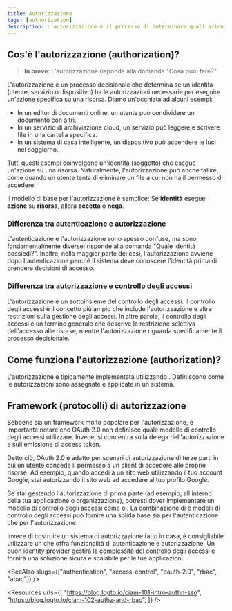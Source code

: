 ```yaml
---
title: Autorizzazione
tags: [authorization]
description: L'autorizzazione è il processo di determinare quali azioni un'identità può eseguire su una risorsa. È un meccanismo di sicurezza fondamentale per definire e applicare le politiche di accesso.
---
```


## Cos'è l'autorizzazione (authorization)?

> **In breve**: L'autorizzazione risponde alla domanda "Cosa puoi fare?"

L'autorizzazione è un processo decisionale che determina se un'identità (utente, servizio o dispositivo) ha le autorizzazioni necessarie per eseguire un'azione specifica su una risorsa. Diamo un'occhiata ad alcuni esempi:

- In un editor di documenti online, un utente può condividere un documento con altri.
- In un servizio di archiviazione cloud, un servizio può leggere e scrivere file in una cartella specifica.
- In un sistema di casa intelligente, un dispositivo può accendere le luci nel soggiorno.

Tutti questi esempi coinvolgono un'identità (soggetto) che esegue un'azione su una risorsa. Naturalmente, l'autorizzazione può anche fallire, come quando un utente tenta di eliminare un file a cui non ha il permesso di accedere.

Il modello di base per l'autorizzazione è semplice: Se **identità** esegue **azione** su **risorsa**, allora **accetta** o **nega**.

### Differenza tra autenticazione e autorizzazione

L'autenticazione e l'autorizzazione sono spesso confuse, ma sono fondamentalmente diverse: <Ref slug="authentication" /> risponde alla domanda "Quale identità possiedi?". Inoltre, nella maggior parte dei casi, l'autorizzazione avviene dopo l'autenticazione perché il sistema deve conoscere l'identità prima di prendere decisioni di accesso.

### Differenza tra autorizzazione e controllo degli accessi

L'autorizzazione è un sottoinsieme del controllo degli accessi. Il controllo degli accessi è il concetto più ampio che include l'autorizzazione e altre restrizioni sulla gestione degli accessi. In altre parole, il controllo degli accessi è un termine generale che descrive la restrizione selettiva dell'accesso alle risorse, mentre l'autorizzazione riguarda specificamente il processo decisionale.

## Come funziona l'autorizzazione (authorization)?

L'autorizzazione è tipicamente implementata utilizzando <Ref slug="access-control" headingId="access-control-models" />. Definiscono come le autorizzazioni sono assegnate e applicate in un sistema.

## Framework (protocolli) di autorizzazione

Sebbene <Ref slug="oauth-2.0" /> sia un framework molto popolare per l'autorizzazione, è importante notare che OAuth 2.0 non definisce quale modello di controllo degli accessi utilizzare. Invece, si concentra sulla delega dell'autorizzazione e sull'emissione di access token.

Detto ciò, OAuth 2.0 è adatto per scenari di autorizzazione di terze parti in cui un utente concede il permesso a un client di accedere alle proprie risorse. Ad esempio, quando accedi a un sito web utilizzando il tuo account Google, stai autorizzando il sito web ad accedere al tuo profilo Google.

Se stai gestendo l'autorizzazione di prima parte (ad esempio, all'interno della tua applicazione o organizzazione), potresti dover implementare un modello di controllo degli accessi come <Ref slug="rbac" /> o <Ref slug="abac" />. La combinazione di <Ref slug="openid-connect" /> e modelli di controllo degli accessi può fornire una solida base sia per l'autenticazione che per l'autorizzazione.

Invece di costruire un sistema di autorizzazione fatto in casa, è consigliabile utilizzare un <Ref slug="identity-provider" /> che offra funzionalità di autenticazione e autorizzazione. Un buon identity provider gestirà la complessità del controllo degli accessi e fornirà una soluzione sicura e scalabile per le tue applicazioni.

<SeeAlso slugs={["authentication", "access-control", "oauth-2.0", "rbac", "abac"]} />

<Resources
  urls={[
    "https://blog.logto.io/ciam-101-intro-authn-sso",
    "https://blog.logto.io/ciam-102-authz-and-rbac",
  ]}
/>